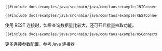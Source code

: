 ```java title="原生连接"
{{#include docs/examples/java/src/main/java/com/taos/example/JNIConnectExample.java}}
```

```java title="REST 连接"
{{#include docs/examples/java/src/main/java/com/taos/example/RESTConnectExample.java:main}}
```

使用 REST 连接时，如果查询数据量比较大，还可开启批量拉取功能。

```java title="开启批量拉取功能" {4}
{{#include docs/examples/java/src/main/java/com/taos/example/WSConnectExample.java:main}}
```

更多连接参数配置，参考[Java 连接器](../../connector/java)
